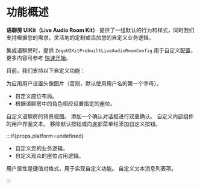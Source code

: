 # 功能概述


**语聊房 UIKit（Live Audio Room Kit）** 提供了一组默认的行为和样式，同时我们支持根据您的需求，灵活地的定制或添加您的自定义业务逻辑。


集成语聊房时，提供 `ZegoUIKitPrebuiltLiveAudioRoomConfig` 用于自定义配置，更多内容可参考 [快速开始](../Quick%20start.mdx)。

目前，我们支持以下自定义功能：

<CardGroup cols={2}>
<Card title="设置用户头像" href="./Set avatar for users.mdx">
  为应用用户设置头像图片（否则，默认使用用户名的第一个字母）。
</Card>
<Card title="自定义麦位" href="./Customize the seats.mdx">
  <ul><li>自定义座位布局。</li>
    <li>根据语聊房中的角色相应设置指定的座位。</li></ul>
</Card>
<Card title="自定义背景" href="./Customize the background.mdx">
  自定义语聊房的背景视图。
</Card>
<Card title="设置退出确认框" href="./Set a leave confirmation dialog.mdx">
  添加一个确认对话框进行双重确认。
</Card>
<Card title="自定义 UI 文案" href="./Modify user interface text.mdx">
  自定义内部组件的用户界面文本。
</Card>
<Card title="自定义菜单栏按钮" href="./Customize the bottom menu bar buttons.mdx">
  移除默认按钮或向底部菜单栏添加自定义按钮。
</Card>

:::if{props.platform=undefined}

<Card title="自定义上麦逻辑" href="./Customize the seat-taking logic.mdx">
  <ul><li>自定义您的业务逻辑。</li>
    <li>自定义观众的座位占用逻辑。</li></ul>
</Card>
<Card title="自定义用户属性" href="./Customize user attributes.mdx">
  用户属性是键值对格式，用于实现自定义功能。
</Card>
<Card title="自定义文本消息 UI" href="./Customize the text message UI.mdx">
  自定义文本消息列表项。
</Card>

:::
</CardGroup>

